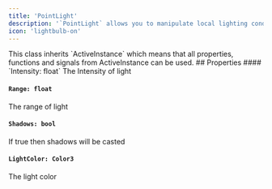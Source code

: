 ```yaml
---
title: 'PointLight'
description: '`PointLight` allows you to manipulate local lighting conditions by adding an artificial light'
icon: 'lightbulb-on'
---
```

<Info>
  This class inherits `ActiveInstance` which means that all properties, functions and signals from ActiveInstance can be used.
</Info> 
## Properties
#### `Intensity: float`
The Intensity of light

#### `Range: float`
The range of light 

#### `Shadows: bool`
If true then shadows will be casted

#### `LightColor: Color3`
The light color 

